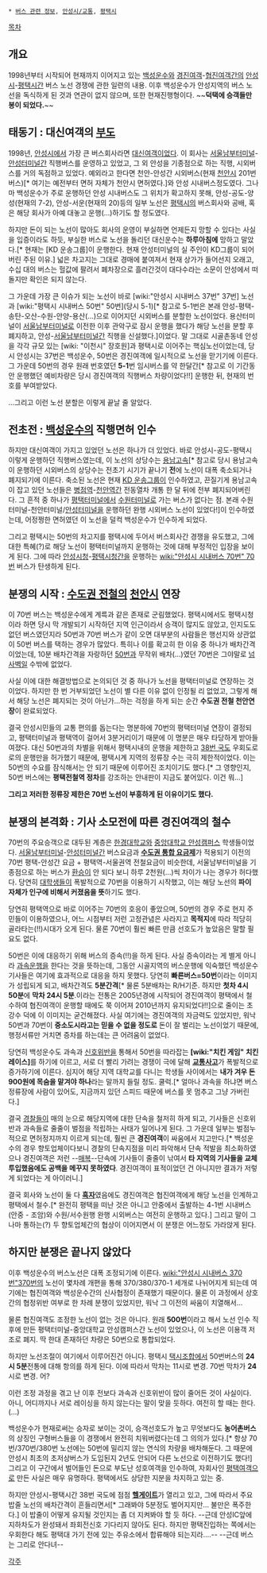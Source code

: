  * [[버스 관련 정보]], [[안성시/교통]], [[평택시]]

[[목차]]
== 개요 ==
1998년부터 시작되어 현재까지 이어지고 있는 [[백성운수]]와 [[경진여객]]-[[협진여객]]간의 [[안성시]]-[[평택시]]간 버스 노선 경쟁에 관한 일련의 내용. 이후 백성운수가 안성지역의 버스 노선을 독식하게 된 것과 연관이 없지 않으며, 또한 현재진행형이다. ~~'''덕택에 승객들만 봉이 되었다.'''~~

== 태동기 : 대신여객의 [[부도]] ==
1998년, [[안성시]]에서 가장 큰 버스회사라면 [[대신여객]]이었다. 이 회사는 [[서울남부터미널]]-[[안성터미널]]간 직행버스를 운영하고 있었고, 그 외 안성을 기종점으로 하는 직행, 시외버스를 거의 독점하고 있었다. 예외라고 한다면 천안-안성간 시외버스(현재 [[천안시]] 201번 버스)[* 여기는 예전부터 면허 자체가 천안시 면허였다.]와 안성 시내버스정도였다. 그나마 백성운수가 주로 운행하던 안성 시내버스도 그 위치가 확고하지 못해, 안성-공도-양성(현재의 7-2), 안성-서운(현재의 20)등의 일부 노선은 [[평택시]]의 버스회사와 공배, 혹은 해당 회사가 아예 대놓고 운행(...)하기도 할 정도였다.

하지만 돈이 되는 노선이 많아도 회사의 운영이 부실하면 언제든지 망할 수 있다는 사실을 입증이라도 하듯, 부실한 버스로 노선을 돌리던 대신운수는 '''하루아침에''' 망하고 말았다.[* 현재는 [KD 운송그룹]이 운행한다. 현재 안성터미널의 실 주인이 KD그룹이 되어버린 주된 이유.] 넓은 차고지는 그대로 경매에 붙여져서 현재 상가가 들어선지 오래고, 수십 대의 버스는 헐값에 팔려서 폐차장으로 흘러간것이 대다수라는 소문이 안성에서 떠돌지만 확인은 되지 않는다.

그 가운데 가장 큰 이슈가 되는 노선이 바로 [wiki:"안성시 시내버스 37번" 37번] 노선과 [wiki:"평택시 시내버스 50번" 50번](당시 5-1)[* 참고로 5-1번은 본래 안성-평택-송탄-오산-수원-안양-용산(...)으로 이어지던 시외버스를 분할한 노선이었다. 용산터미널이 [[서울남부터미널]]로 이전한 이후 관악구로 잠시 운행을 했다가 해당 노선을 분할 후 폐지하고, 안성-[[서울남부터미널]]간 직행을 신설했다.]이었다. 말 그대로 시골촌동네 안성을 각각 규모 있는 [wiki: "이천시" 장호원]과 평택시로 이어주는 핵심노선이었는데, 당시 안성시는 37번은 백성운수, 50번은 경진여객에 일시적으로 노선을 맏기기에 이른다. 그 가운데 50번의 경우 원래 번호였던 '''5-1'''번 임시버스를 약 한달간[* 참고로 이 기간동안 운행했던 예비차량은 당시 경진여객의 직행버스 차량이었다!!] 운행한 뒤, 현재의 번호를 부여받았다.

...그리고 이런 노선 분할은 이렇게 끝날 줄 알았다.

== 전초전 : [[백성운수]]의 직행면허 인수 ==
하지만 대신여객이 가지고 있었던 노선은 하나가 더 있었다. 바로 안성시-공도-평택시 이렇게 운행하던 직행버스였는데, 이 노선의 상당수는 [[용남고속]][* 참고로 당시 용남고속이 운행하던 시외버스의 상당수는 전초기 시기가 끝나기 '''전'''에 노선이 대폭 축소되거나 폐지되기에 이른다. 축소된 노선은 현재 [[KD 운송그룹]]이 인수하였고, 끈질기게 용남고속이 잡고 있던 노선들은 [[병점역]]-[[천안역]]간 전동열차 개통 한 달 뒤에 전부 폐지되어버린다. 그 흔적 중 하나가 [[평택터미널]]에서 [[수원터미널]]로 가는 버스가 없다는 점. 본래 수원터미널-천안터미널/[[안성터미널]]을 운행하던 완행 시외버스 노선이 있었다!]이 인수하였는데, 어정쩡한 면허였던 이 노선을 덜컥 백성운수가 인수하게 되었다.

그리고 평택시는 50번의 차고지를 평택시에 두어서 버스회사간 경쟁을 유도했고, 그에 대한 특혜(?)로 해당 노선이 평택터미널까지 운행하는 것에 대해 부정적인 입장을 보이게 된다. 그에 따라 [[안성시]]청-[[평택시]]청간을 운행하는 [[wiki:"안성시 시내버스 70번" 70번]] 버스가 탄생하게 된다.

== 분쟁의 시작 : [[수도권 전철]]의 [[천안시]] 연장 ==
이 70번 버스는 백성운수에게 계륵과 같은 존재로 군림했었다. 평택시에서도 평택시청이라 하면 당시 막 개발되기 시작하던 지역 인근이라서 승객이 많지도 않았고, 인지도도 없던 버스였던지라 50번과 70번 버스가 같이 오면 대부분의 사람들은 행선지와 상관없이 50번 버스를 택하는 경우가 많았다. 특히나 이를 확고히 한 이유 중 하나가 배차간격이었는데, 10분 배차간격을 자랑하던 [[50번]]과 무작위 배차(...)였던 70번은 그야말로 [[넘사벽]]일 수밖에 없었다.

사실 이에 대한 해결방법으로 논의되던 것 중 하나가 노선을 평택터미널로 연장하는 것이었다. 하지만 한 번 거부되었던 노선이 별 다른 이유 없이 인정될 리 없었고, 그렇게 해서 해당 노선은 폐지되는 것이 아닌가...하는 걱정을 하게 되는 순간 '''수도권 전철 천안연장'''이 완료되었다.

결국 안성시민들의 교통 편의를 돕는다는 명분하에 70번의 평택터미널 연장이 결정되고, 평택터미널과 평택역이 걸어서 3분거리이기 때문에 이 명분은 매우 타당하게 받아들여졌다. 대신 50번과의 차별을 위해서 평택시내의 운행을 제한하고 [[38번 국도]] 우회도로로의 운행만을 허가했기 때문에, 평택시계 지역의 정류장 수는 극히 제한적이었다. 이는 50번의 수요를 잠식해서는 안 되기 때문에 이루어진 조치이기도 했다.[* 그 영향인지, 50번 버스에는 '''평택전철역 정차'''를 강조하는 안내판이 지금도 붙어있다. 이건 뭐...]

'''그리고 저러한 정류장 제한은 70번 노선이 부흥하게 된 이유이기도 했다.'''

== 분쟁의 본격화 : 기사 소모전에 따른 경진여객의 철수 ==
70번의 주요승객으로 대두된 계층은 [[한경대학교]]와 [[중앙대학교/안성캠퍼스|중앙대학교 안성캠퍼스]] 학생들이었다. [[서울남부터미널]]-[[안성터미널]]간 버스요금과 '''[[수도권 통합 요금]]제'''가 적용되기 이전의 70번 평택-안성간 요금 + 평택역-서울권역 전철요금이 비슷한데, 서울남부터미널을 기종점으로 하는 버스가 [[환승]]이 안 되다 보니 하루 2천원(...)씩 차이가 나는 경우가 허다했다. 당연히 [[대학생]]들이 폭발적으로 70번을 이용하기 시작했고, 이는 해당 노선의 '''파이 자체가 인구에 비해서 커졌음을 뜻'''하기도 했다.

당연히 평택역으로 바로 이어주는 70번의 호응이 좋았으며, 50번의 경우 주로 현지 주민들이 이용하였으나, 어느 시점부터 저런 고정관념은 사라지고 '''목적지'''에 따라 적당히 골라타는(!!)시대가 오게 된다. 물론 70번이 훨씬 빠른 만큼 선호도가 높았음은 말할 필요도 없다.

50번은 이에 대응하기 위해 버스의 증속(!!)을 하게 된다. 사실 증속이라는 게 별게 아니라 [[과속]]운행을 한다는 것을 뜻하는데, 그동안 시골지역의 버스운행에 익숙했던 백성운수 기사들은 여기에 효과적으로 대응을 하지 못했다. 당연히 '''빠른버스=50번'''이라는 이미지가 성립되게 되고, 배차간격도 '''5분간격'''[* 물론 5분배차는 R/H기준. 하지만 '''첫차 4시 50분'''에 '''막차 24시 5분'''.이라는 전통은 2005년경에 시작되어 경진여객이 평택에서 철수하여 협진여객이 운행할 때에도 쭉 이어져 2010년까지 유지되었다!!]으로 줄이는 초강수 덕에 이 이미지는 굳건해졌다. 사실 여기에는 경진여객의 자금력도 있었지만, 워낙 50번과 70번이 '''중소도시라고는 믿을 수 없을 정도로''' 돈이 잘 벌리는 노선이었기 때문에, 행정서류만 거치면 증차를 하는데는 큰 어려움이 없었다.

당연히 백성운수도 과속과 [[신호위반]]을 통해서 50번을 따라잡는 '''[wiki:"치킨 게임" 치킨레이스]'''를 하기에 이르고, 서로 더 빨리 가려는 경쟁이 극에 달해 '''[[교통사고]]'''가 폭발적으로 증가하기에 이른다. 심지어 해당 지역 대학교를 다니는 학생들 사이에서는 '''내가 겨우 돈 900원에 목숨을 맡겨야 하나'''라는 말까지 들릴 정도. 쿨럭.[* 얼마나 과속을 하냐면 버스 정류장에 사람이 있어도, 지금까지 있던 스피드 때문에 버스를 못 멈추고 그냥 가버린다.]

결국 [[경찰]]들이 매의 눈으로 해당지역에 대한 단속을 철저히 하게 되고, 기사들은 신호위반과 과속들로 줄줄이 벌점을 적립하는 사태가 일어나게 된다. 그 가운데 일부는 벌점누적으로 면허정지까지 이르게 되는데, 훨씬 큰 '''경진여객'''이 싸움에서 지고만다.[* 백성운수의 경우 향토업체이다보니 경찰의 단속지점을 미리 파악해서 단속 적발을 최소화하였으나 경진여객은 저런 --[[매복]]--단속에 기사들이 줄줄이 낚여서 '''타 지역의 기사들을 교체투입했음에도 공백을 메꾸지 못하였다'''. 경진여객이 표적이었던 건 아니지만 결과가 저렇게 되었다는 게 아이러니.]

결국 회사와 노선이 둘 다 '''[[흑자]]'''였음에도 경진여객은 협진여객에게 해당 노선을 인계하고 평택에서 철수.[* 완전히 평택을 떠난 것은 아니고 안중에서 출발하는 4-1번 시내버스(안중 - 조암)와 수원/서수원행 완행 시외버스는 여전히 운행하고 있다.] 그리고 말이 그나마 통하는(?) 두 향토업체간의 협상이 이어지면서 이 분쟁은 어느정도 가라앉게 된다.

== 하지만 분쟁은 끝나지 않았다 ==
이후 백성운수의 버스노선은 대폭 조정되기에 이른다. [[wiki:"안성시 시내버스 370번"370번]]의 노선이 몇차례 개편을 통해 370/380/370-1 세개로 나뉘어지게 되는데 여기에는 협진여객와 백성운수간의 신사협정이 존재했기 때문이다. 물론 이 과정에서 상호간의 협정위반 여부로 한 차례 분쟁이 있었지만, 워낙 그 이전의 싸움이 치열해서...

물론 협진여객도 조정한 노선이 없는 것은 아니다. 원래 '''500번'''이라고 해서 노선 인수 직후에 만든 평택터미널-중앙대학교 안성캠퍼스간 노선이 있었으나, 이 노선은 이용객 저조로 폐지. 딱 한대 존재하던 차량은 50번으로 통합되었다.

하지만 노선조절이 여기에서 이루어진건 아니다. 평택시 [[택시]]조합에서 50번버스의 '''24시 5분'''전통에 대해 항의를 하게 된다. 이에 따라서 막차는 11시로 변경. 70번 막차가 '''24'''시로 변경. 어?

이런 조정 과정을 겪고 난 이후 전보다 과속과 신호위반이 많이 줄어든 것이 사실이다. 아니, 어디까지나 서로 레이싱을 하지 않는다는 말이 맞을 듯하다. 여전히 할 때는 한다.(...)

백성운수가 현재로써는 승자로 보이는 것이, 승객선호도가 높고 무엇보다도 '''농어촌버스'''의 상징인 구형버스들을 이 경쟁에서 완전히 치워버렸다는데 그 의의가 있다.[* 항상 70번/370번/380번 노선에는 50번에 밀리지 않는 연식의 차량을 배차해둔다. 그 때문에 안성시 최초의 초저상버스가 도입된지 2년도 안되어 다른 노선으로 이전하기도 했다!] 그리고 이 구간에서 벌어들인 돈으로 부도난 성호여객을 인수하여, 자회사인 [[평택여객]]으로 만든 사실은 매우 유명하다. 평택에서도 상당한 지분을 차지하고 있는 중.

하지만 안성시-평택시간 38번 국도에 점점 '''[[헬게이트]]'''가 열리고 있고, 그에 따라서 주요 밥줄 노선의 배차간격이 흔들리면서[* 그래봐야 5분정도 벌어지지만... 불만은 폭주한다.] 이 밥줄이 어떻게 유지될 것인지는 좀 더 지켜봐야 할 듯 하다. --근데 안성IC앞에 지하차도가 완성돼서 좌회전신호 기다리지 않아도 된다. 하지만 평택진입하는 쪽에서는 우회한다 해도 평택대 가기 전에 있는 주유소에서 합류해야 되는지라....-- --근데 버스는 그리로 안다녀--

[[각주]]

